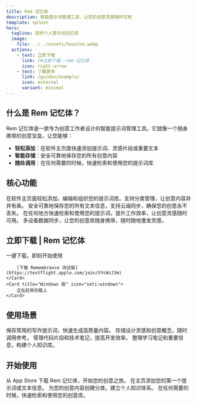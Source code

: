 ```yaml
---
title: Rem 记忆体
description: 智能提示词管理工具，让您的创意灵感随时可用
template: splash
hero:
  tagline: 您的个人提示词记忆库
  image:
    file: ../../assets/houston.webp
  actions:
    - text: 立即下载
      link: /#立即下载--rem-记忆体
      icon: right-arrow
    - text: 了解更多
      link: /guides/example/
      icon: external
      variant: minimal
---
```



## 什么是 Rem 记忆体？

Rem 记忆体是一款专为创意工作者设计的智能提示词管理工具。它就像一个随身携带的创意宝盒，让您能够：

- **轻松添加**：在软件主页面快速添加提示词、灵感片段或重要文本
- **智能存储**：安全可靠地保存您的所有创意内容
- **随处调用**：在任何需要的时候，快速检索和使用您的提示词库

## 核心功能

<CardGrid>
	<Card title="📝 提示词管理" icon="pencil">
		在软件主页面轻松添加、编辑和组织您的提示词库。支持分类管理，让创意内容井井有条。
	</Card>
	<Card title="💾 智能存储" icon="database">
		安全可靠地保存您的所有文本信息，支持云端同步，确保您的创意永不丢失。
	</Card>
	<Card title="🚀 快速调用" icon="rocket">
		在任何地方快速检索和使用您的提示词，提升工作效率，让创意灵感随时可用。
	</Card>
	<Card title="🔄 无缝同步" icon="sync">
		多设备数据同步，让您的创意库随身携带，随时随地激发灵感。
	</Card>
</CardGrid>

## 立即下载 | Rem 记忆体

<CardGrid>
	<Card title="Mac 版" icon="apple">
		一键下载，即刻开始使用
		
		[下载 Remembrance 测试版](https://testflight.apple.com/join/VYcWzJ3m)
	</Card>
	<Card title="Windows 版" icon="seti:windows">
		正在赶来的路上
	</Card>
</CardGrid>

## 使用场景

<CardGrid stagger>
	<Card title="内容创作者" icon="edit">
		保存常用的写作提示词，快速生成高质量内容。
	</Card>
	<Card title="设计师" icon="palette">
		存储设计灵感和创意概念，随时调用参考。
	</Card>
	<Card title="开发者" icon="code">
		管理代码片段和技术笔记，提高开发效率。
	</Card>
	<Card title="学生" icon="graduation-cap">
		整理学习笔记和重要信息，构建个人知识库。
	</Card>
</CardGrid>

## 开始使用

<CardGrid stagger>
	<Card title="下载安装" icon="download">
		从 App Store 下载 Rem 记忆体，开始您的创意之旅。
	</Card>
	<Card title="添加内容" icon="add-document">
		在主页添加您的第一个提示词或文本信息。
	</Card>
	<Card title="组织管理" icon="folder">
		为您的创意内容创建分类，建立个人知识体系。
	</Card>
	<Card title="随时调用" icon="search">
		在任何需要的时候，快速检索和使用您的创意库。
	</Card>
</CardGrid>
